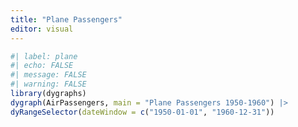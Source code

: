 ```yaml
---
title: "Plane Passengers"
editor: visual
---
```


```r
#| label: plane
#| echo: FALSE
#| message: FALSE
#| warning: FALSE
library(dygraphs)
dygraph(AirPassengers, main = "Plane Passengers 1950-1960") |> 
dyRangeSelector(dateWindow = c("1950-01-01", "1960-12-31"))
```

